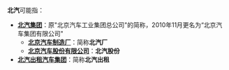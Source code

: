 '''北汽'''可能指：
*'''[[北汽集团|北汽集团]]'''：原"北京汽车工业集团总公司"的简称，2010年11月更名为“北京汽车集团有限公司"
**'''[[北京汽车制造厂|北京汽车制造厂]]'''：简称'''北汽厂'''
**'''[[北京汽车股份有限公司|北京汽车股份有限公司]]'''：'''北汽股份'''
*'''[[北汽出租汽车集团|北汽出租汽车集团]]'''：简称'''北汽出租'''

{{Disambig|Cat=二字組織機構消歧義}}